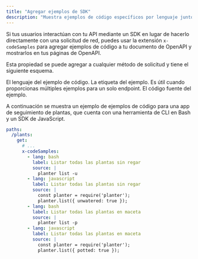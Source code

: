 ```yaml
---
title: "Agregar ejemplos de SDK"
description: "Muestra ejemplos de código específicos por lenguaje junto a tus endpoints de API para enseñar a los desarrolladores cómo usar tus SDK"
---
```


Si tus usuarios interactúan con tu API mediante un SDK en lugar de hacerlo directamente con una solicitud de red, puedes usar la extensión `x-codeSamples` para agregar ejemplos de código a tu documento de OpenAPI y mostrarlos en tus páginas de OpenAPI.

Esta propiedad se puede agregar a cualquier método de solicitud y tiene el siguiente esquema.

<ParamField body="lang" type="string" required>
  El lenguaje del ejemplo de código.
</ParamField>

<ParamField body="label" type="string">
  La etiqueta del ejemplo. Es útil cuando proporcionas múltiples ejemplos para un solo endpoint.
</ParamField>

<ParamField body="source" type="string" required>
  El código fuente del ejemplo.
</ParamField>

A continuación se muestra un ejemplo de ejemplos de código para una app de seguimiento de plantas, que cuenta con una herramienta de CLI en Bash y un SDK de JavaScript.

```yaml
paths:
  /plants:
    get:
      # ...
      x-codeSamples:
        - lang: bash
          label: Listar todas las plantas sin regar
          source: |
            planter list -u
        - lang: javascript
          label: Listar todas las plantas sin regar
          source: |
            const planter = require('planter');
            planter.list({ unwatered: true });
        - lang: bash
          label: Listar todas las plantas en maceta
          source: |
            planter list -p
        - lang: javascript
          label: Listar todas las plantas en maceta
          source: |
            const planter = require('planter');
            planter.list({ potted: true });
```
